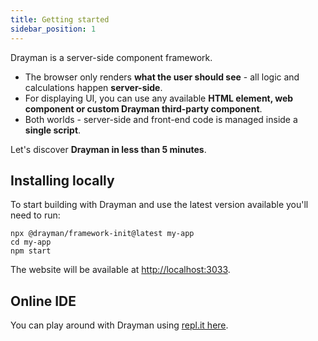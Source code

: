 ```yaml
---
title: Getting started
sidebar_position: 1
---
```


Drayman is a server-side component framework.

- The browser only renders **what the user should see** - all logic and calculations happen **server-side**.
- For displaying UI, you can use any available **HTML element, web component or custom Drayman third-party component**.
- Both worlds - server-side and front-end code is managed inside a **single script**.

Let's discover **Drayman in less than 5 minutes**.

<!-- Drayman is

## Prerequisites
These docs assume that you are familiar with such things as:
* [Node.js](https://nodejs.org/en/)
* [TypeScript](https://www.typescriptlang.org/)
* [JSX](https://reactjs.org/docs/jsx-in-depth.html) -->

## Installing locally

To start building with Drayman and use the latest version available you'll need to run:

```shell
npx @drayman/framework-init@latest my-app
cd my-app
npm start
```

The website will be available at [http://localhost:3033](http://localhost:3033).

## Online IDE

You can play around with Drayman using [repl.it here](https://replit.com/@jansivans/Drayman-Framework).
